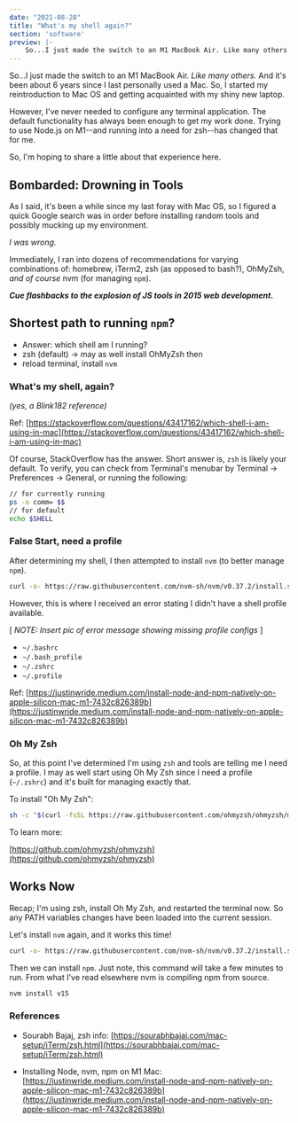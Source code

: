 ```yaml
---
date: "2021-08-28"
title: "What's my shell again?"
section: 'software'
preview: |-
    So...I just made the switch to an M1 MacBook Air. Like many others. And it's been about 6 years since I last personally used a Mac. So, I started my reintroduction to Mac OS and getting acquainted with my shiny new laptop. However, I've never needed to configure any terminal application. The default functionality has always been enough to get my work done. Trying to use Node.js on M1--and running into a need for zsh--has changed that for me.
---
```


So...I just made the switch to an M1 MacBook Air. _Like many others._ And it's been about 6 years since I last personally used a Mac. So, I started my reintroduction to Mac OS and getting acquainted with my shiny new laptop.

However, I've never needed to configure any terminal application. The default functionality has always been enough to get my work done. Trying to use Node.js on M1--and running into a need for zsh--has changed that for me.

So, I'm hoping to share a little about that experience here.


## Bombarded: Drowning in Tools

As I said, it's been a while since my last foray with Mac OS, so I figured a quick Google search was in order before installing random tools and possibly mucking up my environment. 

_I was wrong._

Immediately, I ran into dozens of recommendations for varying combinations of: homebrew, iTerm2, zsh (as opposed to bash?), OhMyZsh, _and of course_ nvm (for managing `npm`).

**_Cue flashbacks to the explosion of JS tools in 2015 web development._**


## Shortest path to running `npm`?

- Answer: which shell am I running?
- zsh (default) -> may as well install OhMyZsh then
- reload terminal, install `nvm`


### What's my shell, again?

_(yes, a Blink182 reference)_

Ref: [https://stackoverflow.com/questions/43417162/which-shell-i-am-using-in-mac](https://stackoverflow.com/questions/43417162/which-shell-i-am-using-in-mac)

Of course, StackOverflow has the answer. Short answer is, `zsh` is likely your default. To verify, you can check from Terminal's menubar by Terminal -> Preferences -> General, or running the following:

```bash
// for currently running
ps -o comm= $$
// for default
echo $SHELL
```


### False Start, need a profile

After determining my shell, I then attempted to install `nvm` (to better manage `npm`).

```bash
curl -o- https://raw.githubusercontent.com/nvm-sh/nvm/v0.37.2/install.sh | bash
```

However, this is where I received an error stating I didn't have a shell profile available.

[ *NOTE: Insert pic of error message showing missing profile configs* ]

- `~/.bashrc`
- `~/.bash_profile`
- `~/.zshrc`
- `~/.profile`

Ref: [https://justinwride.medium.com/install-node-and-npm-natively-on-apple-silicon-mac-m1-7432c826389b](https://justinwride.medium.com/install-node-and-npm-natively-on-apple-silicon-mac-m1-7432c826389b)


### Oh My Zsh

So, at this point I've determined I'm using `zsh` and tools are telling me I need a profile. I may as well start using Oh My Zsh since I need a profile (`~/.zshrc`) and it's built for managing exactly that.

To install "Oh My Zsh":

```bash
sh -c "$(curl -fsSL https://raw.githubusercontent.com/ohmyzsh/ohmyzsh/master/tools/install.sh)"
```

To learn more:

[https://github.com/ohmyzsh/ohmyzsh](https://github.com/ohmyzsh/ohmyzsh)


## Works Now

Recap; I'm using zsh, install Oh My Zsh, and restarted the terminal now. So any PATH variables changes have been loaded into the current session.

Let's install `nvm` again, and it works this time!

```bash
curl -o- https://raw.githubusercontent.com/nvm-sh/nvm/v0.37.2/install.sh | bash
```

Then we can install `npm`. Just note, this command will take a few minutes to run. From what I've read elsewhere nvm is compiling npm from source.

```bash
nvm install v15
```



### References

- Sourabh Bajaj, zsh info: [https://sourabhbajaj.com/mac-setup/iTerm/zsh.html](https://sourabhbajaj.com/mac-setup/iTerm/zsh.html)

- Installing Node, nvm, npm on M1 Mac: [https://justinwride.medium.com/install-node-and-npm-natively-on-apple-silicon-mac-m1-7432c826389b](https://justinwride.medium.com/install-node-and-npm-natively-on-apple-silicon-mac-m1-7432c826389b)